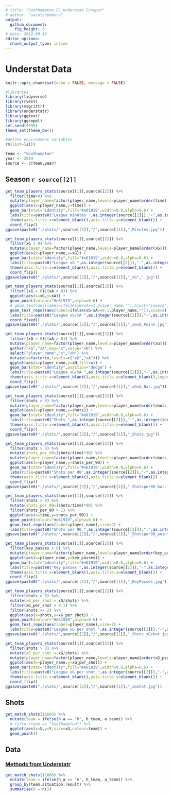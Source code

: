 ```yaml
---
# title: "Southampton FC Understat Scraper"
# author: "saintsnumbers"
output:
  github_document:
    fig_height: 3
# date: 2019-08-14
editor_options:
  chunk_output_type: inline
---
```


# Understat Data

```r
knitr::opts_chunk$set(echo = FALSE, message = FALSE)

#libraries
library(tidyverse)
library(rvest)
library(magrittr)
library(understatr)
library(ggtext)
library(ggrepel)
set.seed(9999)
theme_set(theme_bw())

#delete environment variables
rm(list=ls())

team <- "Southampton"
year <- 2019
source <- c(team,year)
```

## Season `r source[[2]]`

```r
get_team_players_stats(source[[1]],source[[2]]) %>%
  filter(time>0) %>%
  mutate(player_name=factor(player_name,levels=player_name[order(time)])) %>%
  ggplot(aes(x=player_name,y=time)) +
  geom_bar(stat="identity",fill="#e61919",width=0.8,alpha=0.6) +
  labs(title=paste0("League minutes ",as.integer(source[[2]]),"-",as.integer(source[[2]])+1)) +
  theme(axis.title.x=element_blank(),axis.title.y=element_blank()) +
  coord_flip()
ggsave(paste0("./plots/",source[[2]],"/",source[[1]],"_Minutes.jpg"))

get_team_players_stats(source[[1]],source[[2]]) %>%
  filter(xG > 0) %>%
  mutate(player_name=factor(player_name,levels=player_name[order(xG)])) %>%
  ggplot(aes(x=player_name,y=xG)) +
  geom_bar(stat="identity",fill="#e61919",width=0.8,alpha=0.6) +
  labs(title=paste0("League xG ",as.integer(source[[2]]),"-",as.integer(source[[2]])+1)) +
  theme(axis.title.x=element_blank(),axis.title.y=element_blank()) +
  coord_flip()
ggsave(paste0("./plots/",source[[2]],"/",source[[1]],"_xG",".jpg"))

get_team_players_stats(source[[1]],source[[2]]) %>%
  filter((xG > 0)|(xA > 0)) %>%
  ggplot(aes(x=xG,y=xA)) +
  geom_point(colour="#e61919",alpha=0.6) +
  # geom_text(aes(label=ifelse(xG+xA>=1,player_name,""),hjust="inward",vjust="outward"),size=1.5) +
  geom_text_repel(aes(label=ifelse(xG+xA>=0.1,player_name,"")),size=2) +
  labs(title=paste0("League xG/xA ",as.integer(source[[2]]),"-",as.integer(source[[2]])+1),x="xG",y="xA") +
  coord_fixed()
ggsave(paste0("./plots/",source[[2]],"/",source[[1]],"_xGxA_Point.jpg"))

get_team_players_stats(source[[1]],source[[2]]) %>%
  filter((xG > 0)|(xA > 0)) %>%
  mutate(player_name=factor(player_name,levels=player_name[order(xG)])) %>%
  gather("xG","xA",key="x",value="xN") %>%
  select("player_name","x","xN") %>%
  mutate(x=factor(x,levels=c("xG","xA"))) %>%
  ggplot(aes(x=player_name,y=xN,fill=x)) +
  geom_bar(stat="identity",position="dodge") +
  labs(title=paste0("League xG/xA ",as.integer(source[[2]]),"-",as.integer(source[[2]])+1)) +
  theme(axis.title.x=element_blank(),axis.title.y=element_blank(),legend.title=element_blank()) +
  coord_flip()
ggsave(paste0("./plots/",source[[2]],"/",source[[1]],"_xGxA_Bar.jpg"))

get_team_players_stats(source[[1]],source[[2]]) %>%
  filter(shots > 0) %>%
  mutate(player_name=factor(player_name,levels=player_name[order(shots)])) %>%
  ggplot(aes(x=player_name,y=shots)) +
  geom_bar(stat="identity",fill="#e61919",width=0.8,alpha=0.6) +
  labs(title=paste0("Shots ",as.integer(source[[2]]),"-",as.integer(source[[2]])+1)) +
  theme(axis.title.x=element_blank(),axis.title.y=element_blank()) +
  coord_flip()
ggsave(paste0("./plots/",source[[2]],"/",source[[1]],"_Shots.jpg"))

get_team_players_stats(source[[1]],source[[2]]) %>%
  filter(shots > 0) %>%
  mutate(shots_per_90=(shots/time)*90) %>%
  mutate(player_name=factor(player_name,levels=player_name[order(shots_per_90)])) %>%
  ggplot(aes(x=player_name,y=shots_per_90)) +
  geom_bar(stat="identity",fill="#e61919",width=0.8,alpha=0.6) +
  labs(title=paste0("Shots per 90",as.integer(source[[2]]),"-",as.integer(source[[2]])+1)) +
  theme(axis.title.x=element_blank(),axis.title.y=element_blank()) +
  coord_flip()
ggsave(paste0("./plots/",source[[2]],"/",source[[1]],"_Shotsper90_bar.jpg"))

get_team_players_stats(source[[1]],source[[2]]) %>%
  filter(shots > 0) %>%
  mutate(shots_per_90=(shots/time)*90) %>%
  filter(shots_per_90 > 1) %>%
  ggplot(aes(x=time,y=shots_per_90)) +
  geom_point(colour="#e61919",alpha=0.6) +
  geom_text_repel(aes(label=player_name),size=2) +
  labs(title=paste0("Shots per 90 ",as.integer(source[[2]]),"-",as.integer(source[[2]])+1),x="Minutes",y="Shots per 90")
ggsave(paste0("./plots/",source[[2]],"/",source[[1]],"_Shotsper90_point.jpg"))

get_team_players_stats(source[[1]],source[[2]]) %>%
  filter(key_passes > 0) %>%
  mutate(player_name=factor(player_name,levels=player_name[order(key_passes)])) %>%
  ggplot(aes(x=player_name,y=key_passes)) +
  geom_bar(stat="identity",fill="#e61919",width=0.8,alpha=0.6) +
  labs(title=paste0("Key passes ",as.integer(source[[2]]),"-",as.integer(source[[2]])+1)) +
  theme(axis.title.x=element_blank(),axis.title.y=element_blank()) +
  coord_flip()
ggsave(paste0("./plots/",source[[2]],"/",source[[1]],"_KeyPasses.jpg"))

get_team_players_stats(source[[1]],source[[2]]) %>%
  filter(shots > 0) %>%
  mutate(xG_per_shot = xG/shots) %>%
  filter(xG_per_shot > 0.1) %>%
  filter(shots >= 2) %>%
  ggplot(aes(x=shots,y=xG_per_shot)) +
  geom_point(colour="#e61919",alpha=0.6) +
  geom_text_repel(aes(label=player_name),size=2) +
  labs(title=paste0("League xG per shot ",as.integer(source[[2]]),"-",as.integer(source[[2]])+1),x="Shots",y="xG per shot")
ggsave(paste0("./plots/",source[[2]],"/",source[[1]],"_Shots_xGshot.jpg"))

get_team_players_stats(source[[1]],source[[2]]) %>%
  filter(shots > 0) %>%
  mutate(xG_per_shot = xG/shots) %>%
  mutate(player_name=factor(player_name,levels=player_name[order(xG_per_shot)])) %>%
  ggplot(aes(x=player_name,y=xG_per_shot)) +
  geom_bar(stat="identity",fill="#e61919",width=0.8,alpha=0.6) +
  labs(title=paste0("League xG per shot ",as.integer(source[[2]]),"-",as.integer(source[[2]])+1)) +
  theme(axis.title.x=element_blank(),axis.title.y=element_blank()) +
  coord_flip()
ggsave(paste0("./plots/",source[[2]],"/",source[[1]],"_xGshot.jpg"))
```

## Shots
```r
get_match_shots(11666) %>%
  mutate(team = ifelse(h_a == "h", h_team, a_team)) %>%
  # filter(team == "Southampton") %>%
  ggplot(aes(x=X,y=Y,size=xG,colour=team)) +
  geom_point()
```
## Data

### [Methods from Understatr](https://github.com/saintsnumbers/football-stats/blob/data-scraping/understat-scraper.md)

```r
get_match_shots(11666) %>%
  mutate(team = ifelse(h_a == "h", h_team, a_team)) %>%
  group_by(team,situation,result) %>%
  summarise(n = n())
```